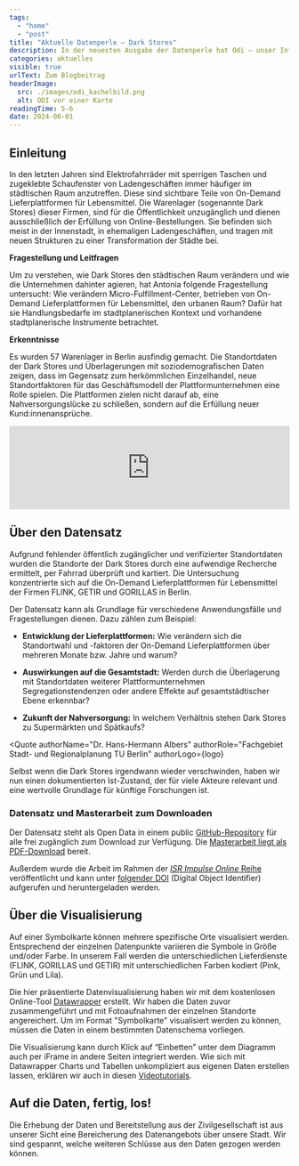 ```yaml
---
tags:
  - "home"
  - "post"
title: "Aktuelle Datenperle – Dark Stores"
description: In der neuesten Ausgabe der Datenperle hat Odi – unser Informant für Open Data - Unterstützung der Masterabsolventin Antonia Gergs bekommen. Sie hat sich in ihrer Masterarbeit mit sogenannten Dark Stores von Lebensmittellieferdiensten beschäftigt.
categories: aktuelles
visible: true
urlText: Zum Blogbeitrag
headerImage:
  src: ./images/odi_kachelbild.png
  alt: ODI vor einer Karte
readingTime: 5-6
date: 2024-06-01
---
```


## Einleitung

In den letzten Jahren sind Elektrofahrräder mit sperrigen Taschen und zugeklebte Schaufenster von Ladengeschäften immer häufiger im städtischen Raum anzutreffen. Diese sind sichtbare Teile von On-Demand Lieferplattformen für Lebensmittel. Die Warenlager (sogenannte Dark Stores) dieser Firmen, sind für die Öffentlichkeit unzugänglich und dienen ausschließlich der Erfüllung von Online-Bestellungen. Sie befinden sich meist in der Innenstadt, in ehemaligen Ladengeschäften, und tragen mit neuen Strukturen zu einer Transformation der Städte bei.  


<TextContentSection class="sm:px-6" largeContainer={true}>
  <ImageSection 
    src={image2}
    alt="Odi liefert mit FLINK Essen auf einem Fahrrad aus."
    caption="Zwischen den Dark Stores eines Anbieters liegen durchschnittlich 1 bis 1,5 km."
  />
</TextContentSection>

**Fragestellung und Leitfragen**

Um zu verstehen, wie Dark Stores den städtischen Raum verändern und wie die Unternehmen dahinter agieren, hat Antonia folgende Fragestellung untersucht: Wie verändern Micro-Fulfillment-Center, betrieben von On-Demand Lieferplattformen für Lebensmittel, den urbanen Raum? Dafür hat sie Handlungsbedarfe im stadtplanerischen Kontext und vorhandene stadtplanerische Instrumente betrachtet. 

**Erkenntnisse**

Es wurden 57 Warenlager in Berlin ausfindig gemacht. Die Standortdaten der Dark Stores und Überlagerungen mit soziodemografischen Daten zeigen, dass im Gegensatz zum herkömmlichen Einzelhandel, neue Standortfaktoren für das Geschäftsmodell der Plattformunternehmen eine Rolle spielen. Die Plattformen zielen nicht darauf ab, eine Nahversorgungslücke zu schließen, sondern auf die Erfüllung neuer Kund:innenansprüche.

<ContentSection fullWidth={true}>
  <iframe class="sm:container sm:mx-auto"
    title="Dark Stores" 
    aria-label="Karte" id="datawrapper-chart-9F00I" 
    src="https://datawrapper.dwcdn.net/9F00I/1/" 
    scrolling="no" 
    frameborder="0" 
    width="100%"
    data-external="1">
  </iframe>
</ContentSection>

## Über den Datensatz

Aufgrund fehlender öffentlich zugänglicher und verifizierter Standortdaten wurden die Standorte der Dark Stores durch eine aufwendige Recherche ermittelt, per Fahrrad überprüft und kartiert. Die Untersuchung konzentrierte sich auf die On-Demand Lieferplattformen für Lebensmittel der Firmen FLINK, GETIR und GORILLAS in Berlin.  


<ContentSection class="sm:px-6">
<ImageSection class="sm:container sm:mx-auto"
src={image}
caption="Ein Ausschnitt aus dem Datensatz"
/>
</ContentSection>

Der Datensatz kann als Grundlage für verschiedene Anwendungsfälle und Fragestellungen dienen. Dazu zählen zum Beispiel:

- **Entwicklung der Lieferplattformen:** Wie verändern sich die Standortwahl und -faktoren der On-Demand Lieferplattformen über mehreren Monate bzw. Jahre und warum? 

- **Auswirkungen auf die Gesamtstadt:** Werden durch die Überlagerung mit Standortdaten weiterer Plattformunternehmen Segregationstendenzen oder andere Effekte auf gesamtstädtischer Ebene erkennbar?  

- **Zukunft der Nahversorgung:** In welchem Verhältnis stehen Dark Stores zu Supermärkten und Spätkaufs?  


<Quote
  authorName="Dr. Hans-Hermann Albers"
  authorRole="Fachgebiet Stadt- und Regionalplanung TU Berlin"
  authorLogo={logo}
>
  Selbst wenn die Dark Stores irgendwann wieder verschwinden, haben wir nun einen dokumentierten Ist-Zustand, der für viele Akteure relevant und eine wertvolle Grundlage für künftige Forschungen ist.
</Quote>

### Datensatz und Masterarbeit zum Downloaden

Der Datensatz steht als Open Data in einem public [GitHub-Repository](https://github.com/search?q=ToniSophie&type=users) für alle frei zugänglich zum Download zur Verfügung. Die [Masterarbeit liegt als PDF-Download](../../../../public/file-download/Antonia-Gergs-Masterarbeit-Dark-Stores.pdf) bereit.

Außerdem wurde die Arbeit im Rahmen der [*ISR Impulse Online* Reihe](https://verlag.tu-berlin.de/reihe/isr-impulse-online-bis-bd-50-isr-graue-reihe/) veröffentlicht und kann unter [folgender DOI](https://doi.org/10.14279/depositonce-20114) (Digital Object Identifier) aufgerufen und heruntergeladen werden.


## Über die Visualisierung 

Auf einer Symbolkarte können mehrere spezifische Orte visualisiert werden. Entsprechend der einzelnen Datenpunkte variieren die Symbole in Größe und/oder Farbe. In unserem Fall werden die unterschiedlichen Lieferdienste (FLINK, GORILLAS und GETIR) mit unterschiedlichen Farben kodiert (Pink, Grün und Lila).

Die hier präsentierte Datenvisualisierung haben wir mit dem kostenlosen Online-Tool [Datawrapper](https://www.datawrapper.de/) erstellt. 
Wir haben die Daten zuvor zusammengeführt und mit Fotoaufnahmen der einzelnen Standorte angereichert. Um im Format "Symbolkarte" visualisiert werden zu können, müssen die Daten in einem bestimmten Datenschema vorliegen. 

Die Visualisierung kann durch Klick auf “Einbetten” unter dem Diagramm auch per iFrame in andere Seiten integriert werden. 
Wie sich mit Datawrapper Charts und Tabellen unkompliziert aus eigenen Daten erstellen lassen, erklären wir auch in diesen [Videotutorials](https://odis-berlin.de/ressourcen/datenvisualisierung_videos).

## Auf die Daten, fertig, los!

Die Erhebung der Daten und Bereitstellung aus der Zivilgesellschaft ist aus unserer Sicht eine Bereicherung des Datenangebots über unsere Stadt. Wir sind gespannt, welche weiteren Schlüsse aus den Daten gezogen werden können.


<ImageSection
  src={image1}
  caption="Odi freut sich schon auf die nächste Datenveröffentlichung!"
/>

<script
  type="text/javascript"
  set:html={`!function(){"use strict";window.addEventListener("message",(function(e){if(void 0!==e.data["datawrapper-height"]){var t=document.querySelectorAll("iframe");for(var a in e.data["datawrapper-height"])for(var r=0;r<t.length;r++){if(t[r].contentWindow===e.source)t[r].style.height=e.data["datawrapper-height"][a]+"px"}}}))}();`}
/>